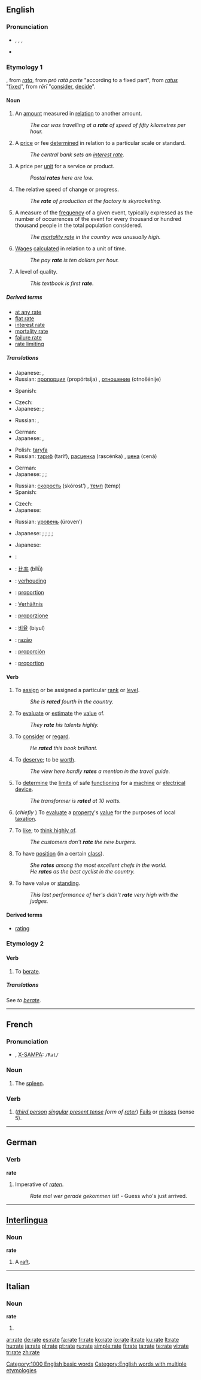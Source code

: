 {{see|Rate|raté}}
{{wikipedia|Rate (disambiguation)}}
==English==

===Pronunciation===
* {{enPR|rāt}}, {{IPA|/ɹeɪt/}}, {{SAMPA|/r\eIt/}},
* {{audio|en-us-rate.ogg|Audio (US)}}
: {{rhymes|eɪt}}

===Etymology 1===
{{OF.}}, from {{ML.}} ''[[rata]]'', from {{L.}}''prō ratā parte'' "according to a fixed part", from ''[[ratus]]'' "[[fix]]ed", from ''rērī'' "[[consider]], [[decide]]".

{{wikipedia}}

====Noun====
{{en-noun}}

# An [[amount]] measured in [[relation]] to another amount.
#: ''The car was travelling at a '''rate''' of speed of fifty kilometres per hour.''
# A [[price]] or fee [[determined]] in relation to a particular scale or standard.
#: ''The central bank sets an [[interest rate]].''
# A price per [[unit]] for a service or product.
#: ''Postal '''rates''' here are low.''
# The relative speed of change or progress.
#: ''The '''rate''' of production at the factory is skyrocketing.''
# {{statistics}} A measure of the [[frequency]] of a given event, typically expressed as the number of occurrences of the event for every thousand or hundred thousand people in the total population considered.
#: ''The [[mortality rate]] in the country was unusually high.''
# [[wage|Wages]] [[calculate]]d in relation to a unit of time.
#: ''The pay '''rate''' is ten dollars per hour.''
# A level of quality.
#: ''This textbook is first '''rate'''''.

=====Derived terms=====
<!-- compounds -->
* [[at any rate]]
* [[flat rate]]
* [[interest rate]]
* [[mortality rate]]
* [[failure rate]]
* [[rate limiting]]

=====Translations=====
{{trans-top|amount measured in relation to another amount}}
* Japanese: {{t|ja|比率|tr=hiritsu|sc=Jpan}}, {{t|ja|割合|tr=wariai|sc=Jpan}}
* Russian: [[пропорция]] (propórtsija) {{f}}, [[отношение]] (otnošénije) {{n}}
{{trans-mid}}
* Spanish: {{t-|es|tasa|f}}
{{trans-bottom}}

{{trans-top|price or fee determined in relation to a particular scale or standard}}
* Czech: {{t-|cs|sazba|f}}
* Japanese: {{t|ja|割合|tr=wariai|sc=Jpan}}; {{qualifier|fee}} {{t|ja|利率|tr=riritsu|sc=Jpan}}
{{trans-mid}}
* Russian: {{t+|ru|ставка|f|tr=stávka|sc=Cyrl}}, {{t+|ru|процент|m|tr=procént|sc=Cyrl}}
{{trans-bottom}}

{{trans-top|price per unit for a service or product}}
* German: {{t+|de|Rate|f}}
* Japanese: {{t|ja|比率|tr=hiritsu|sc=Jpan}}, {{t|ja|割合|tr=wariai|sc=Jpan}}
{{trans-mid}}
* Polish: [[taryfa]] {{f}}
* Russian: [[тариф]] (taríf), [[расценка]] (rascénka) {{f}}, [[цена]] (cená) {{f}}
{{trans-bottom}}

{{trans-top|relative speed}}
* German: {{t+|de|Rate|f}}
* Japanese: {{t|ja|割合|tr=wariai|sc=Jpan}}; {{qualifier|production speed}} {{t|ja|生産速度|tr=sēsan sokudo|sc=Jpan}}; {{qualifier|growth of a company, country}} {{t|ja|成長率|tr=seichōritsu|sc=Jpan}}
{{trans-mid}}
* Russian: [[скорость]] (skórost’) {{f}}, [[темп]] (temp) {{m}}
* Spanish: {{t+|es|velocidad|f}}
{{trans-bottom}}

{{trans-top|statistics: a measure of the frequency of a given event}}
* Czech: {{t-|cs|-ost|f}}
* Japanese: {{qualifier|mortality rate}} {{t|ja|死亡率|tr=shibōritsu|sc=Jpan}}
{{trans-mid}}
* Russian: [[уровень]] (úroven’) {{m}}
{{trans-bottom}}

{{trans-top|wages calculated in relation to a unit of time}}
* Japanese: {{t|ja|割合|tr=wariai|sc=Jpan}}; {{qualifier|per hour}} {{t|ja|時給|tr=jikyū|sc=Jpan}}; {{qualifier|per day}} {{t|ja|日給|tr=nikkyū|sc=Jpan}}; {{qualifier|per month}} {{t|ja|月給|tr=gekkyū|sc=Jpan}}; {{qualifier|per year}} {{t|ja|年収|tr=nenshū|sc=Jpan}}
{{trans-mid}}
{{trans-bottom}}

{{trans-top|level of quality}}
* Japanese: {{t+|ja|級|tr=kyū|sc=Jpan}}
{{trans-mid}}
{{trans-bottom}}

{{checktrans}}
{{trans-top|Ratio}}
* {{ttbc|Arabic}}: {{Arab|[[معدل]]}} {{IPAchar|(moʕáddal)}} {{m}}
* {{ttbc|Chinese}}: [[比率]] (bǐlǜ)
* {{ttbc|Dutch}}: [[verhouding]] {{f}}
* {{ttbc|French}}: [[proportion]] {{f}}
* {{ttbc|German}}: [[Verhältnis]] {{n}}
* {{ttbc|Italian}}: [[proporzione]] {{f}}
{{trans-mid}}
* {{ttbc|Korean}}: [[비율]] (biyul)
* {{ttbc|Portuguese}}: [[razão]] {{f}}
* {{ttbc|Spanish}}: [[proporción]] {{f}}
* {{ttbc|Swedish}}: [[proportion]] {{c}}
{{trans-bottom}}

====Verb====
{{en-verb|rat|ing}}

# {{transitive}} To [[assign]] or be assigned a particular [[rank]] or [[level]].
#: ''She is '''rated''' fourth in the country.''
# {{transitive}} To [[evaluate]] or [[estimate]] the [[value]] of.
#: ''They '''rate''' his talents highly.''
# {{transitive}} To [[consider]] or [[regard]].
#: ''He '''rated''' this book brilliant.''
# {{transitive}} To [[deserve]]; to be [[worth]].
#: ''The view here hardly '''rates''' a mention in the travel guide.''
# {{transitive}} To [[determine]] the [[limit]]s of safe [[function]]ing for a [[machine]] or [[electrical]] [[device]].
#: ''The transformer is '''rated''' at 10 watts.''
# {{transitive}} (''chiefly {{UK}}'') To [[evaluate]] a [[property]]'s [[value]] for the purposes of local [[taxation]].
# {{transitive}}  {{informal}} To [[like]]; to [[think highly of]].
#: ''The customers don't '''rate''' the new burgers.''
# {{intransitive}} To have [[position]] (in a certain [[class]]).
#: ''She '''rates''' among the most excellent chefs in the world.''
#: ''He '''rates''' as the best cyclist in the country.''
# {{intransitive}} To have value or [[standing]].
#: ''This last performance of her's didn't '''rate''' very high with the judges.''

====Derived terms====
* [[rating]]

===Etymology 2===

====Verb====
{{en-verb|rat|es}}

# {{transitive}} To [[berate]].

=====Translations=====
See ''to [[berate]]''.

[[Category:1000 English basic words]]
[[Category:English words with multiple etymologies]]

----

==French==

===Pronunciation===
* {{IPA|/ʁat/}}, [[w:X-SAMPA|X-SAMPA]]: <tt>/Rat/</tt>

===Noun===
{{fr-noun|f}}

# The [[spleen]].

===Verb===
{{infl|fr|verb form}}

# {{transitive}} (''[[third person]] [[singular]] [[present tense]] form of [[rater]]'') [[Fail]]s or [[miss]]es (sense 5).

----

==German==

===Verb===
'''rate'''

# Imperative of ''[[raten]]''.
#: ''Rate mal wer gerade gekommen ist!'' - Guess who's just arrived.

----

==[[Interlingua]]==

===Noun===
'''rate'''

# A [[raft]].

----

==Italian==

===Noun===
'''rate''' {{f}}

# {{plural of|[[rata]]|lang=Italian}}

[[ar:rate]]
[[de:rate]]
[[es:rate]]
[[fa:rate]]
[[fr:rate]]
[[ko:rate]]
[[io:rate]]
[[it:rate]]
[[ku:rate]]
[[lt:rate]]
[[hu:rate]]
[[ja:rate]]
[[pl:rate]]
[[pt:rate]]
[[ru:rate]]
[[simple:rate]]
[[fi:rate]]
[[ta:rate]]
[[te:rate]]
[[vi:rate]]
[[tr:rate]]
[[zh:rate]]